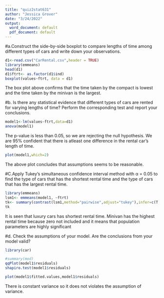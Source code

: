 ---
title: "quiz2stat631"
author: "Jessica Grover"
date: "3/24/2022"
output:
  word_document: default
  pdf_document: default
---
#a.Construct the side-by-side boxplot to compare lengths of time among different types of cars and write down your observations.
```{r}
d1<-read.csv("CarRental.csv",header = TRUE)
library(emmeans)
head(d1)
d1$ftrt<- as.factor(d1$ind)
boxplot(values~ftrt, data = d1)
```
The box plot above confirms that the time taken by the compact is lowest and the time taken by the minivan is the largest.

#b. Is there any statistical evidence that different types of cars are rented for varying lengths of time? Perform the corresponding test and report your conclusions.
```{r}
model1<-lm(values~ftrt,data=d1)
anova(model1)
```
The p-value is less than 0.05, so we are rejecting the null hypothesis. We are 95% confident that there is atleast one difference in the rental car's length of time.
```{r}
plot(model1,which=2)
```
The above plot concludes that assumptions seems to be reasonable.


#C.Apply Tukey’s simultaneous confidence interval method with α = 0.05 to find the type of cars that has the shortest rental time and the type of cars that has the largest rental time.
```{r}
library(emmeans)
lsm1<- emmeans(model1, ~ftrt)
tk<- summary(contrast(lsm1,method="pairwise",adjust="tukey"),infer=c(T,T),level=0.95,side="two-sided")
tk
```
It is seen that luxury cars has shortest rental time. Minivan has the highest rental time because zero not included and it means that population parameters are highly significant


#d. Check the assumptions of your model. Are the conclusions from your model valid?
```{r}
library(car)

#summary(mod)
qqPlot(model1$residuals)
shapiro.test(model1$residuals)
```
```{r}
plot(model1$fitted.values,model1$residuals)

```
There is  constant variance so it  does not violates the assumption of variance.


